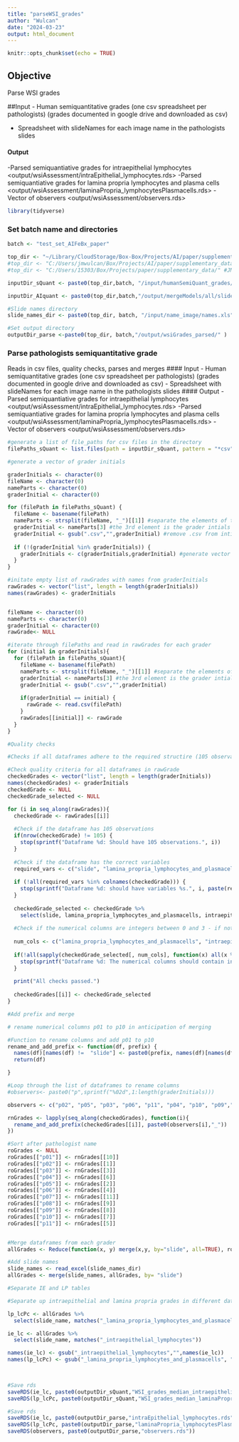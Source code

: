 ```yaml
---
title: "parseWSI_grades"
author: "Wulcan"
date: "2024-03-23"
output: html_document
---
```


```r
knitr::opts_chunk$set(echo = TRUE)
```

## Objective
Parse WSI grades

##Input
-  Human semiquantitative grades (one csv spreadsheet per pathologists) (grades documented in google drive and downloaded as csv) </input/humanSemiQuant_grades/>

- Spreadsheet with slideNames for each image name in the pathologists slides </input/name_image/name.xls>

#### Output
-Parsed semiquantiative grades for intraepithelial lymphocytes <output/wsiAssessment/intraEpithelial_lymphocytes.rds>
-Parsed semiquantiative grades for lamina propria lymphocytes and plasma cells <output/wsiAssessment/laminaPropria_lymphocytesPlasmacells.rds>
- Vector of observers <output/wsiAssessment/observers.rds>

```r
library(tidyverse)
```


### Set batch name and directories
```r
batch <- "test_set_AIFeBx_paper"

top_dir <- "~/Library/CloudStorage/Box-Box/Projects/AI/paper/supplementary_data/" #jmwMacBook
#top_dir <- "C:/Users/jmwulcan/Box/Projects/AI/paper/supplementary_data/" #jmwDell
#top_dir <- "C:/Users/15303/Box/Projects/paper/supplementary_data/" #JMW lenovo

inputDir_sQuant <- paste0(top_dir,batch, "/input/humanSemiQuant_grades/")

inputDir_AIquant <- paste0(top_dir,batch,"/output/mergeModels/all/slideSummary_2024-03-06.rds")

#Slide names directory
slide_names_dir <- paste0(top_dir, batch, "/input/name_image/names.xls")

#Set output directory 
outputDir_parse <-paste0(top_dir, batch,"/output/wsiGrades_parsed/" )
```

### Parse pathologists semiquantitative grade
Reads in csv files, quality checks, parses and merges
#### Input
-  Human semiquantitative grades (one csv spreadsheet per pathologists) (grades documented in google drive and downloaded as csv) </input/humanSemiQuant_grades/>
- Spreadsheet with slideNames for each image name in the pathologists slides </input/name_image/name.xls>
#### Output
-Parsed semiquantiative grades for intraepithelial lymphocytes <output/wsiAssessment/intraEpithelial_lymphocytes.rds>
-Parsed semiquantiative grades for lamina propria lymphocytes and plasma cells <output/wsiAssessment/laminaPropria_lymphocytesPlasmacells.rds>
- Vector of observers <output/wsiAssessment/observers.rds>

```r

#generate a list of file_paths for csv files in the directory
filePaths_sQuant <- list.files(path = inputDir_sQuant, pattern = "*csv", full.names = TRUE)

#generate a vector of grader initials

graderInitials <- character(0)
fileName <- character(0)
nameParts <- character(0)
graderInitial <- character(0)

for (filePath in filePaths_sQuant) {
  fileName <- basename(filePath)
  nameParts <- strsplit(fileName, "_")[[1]] #separate the elements of the  file path
  graderInitial <- nameParts[3] #the 3rd element is the grader intials
  graderInitial <- gsub(".csv","",graderInitial) #remove .csv from intial
 
  if (!(graderInitial %in% graderInitials)) {
    graderInitials <- c(graderInitials,graderInitial) #generate vector of initials
  }
}

#initate empty list of rawGrades with names from graderInitials
rawGrades <- vector("list", length = length(graderInitials))
names(rawGrades) <- graderInitials


fileName <- character(0)
nameParts <- character(0)
graderInitial <- character(0)
rawGrade<- NULL

#iterate through filePaths and read in rawGrades for each grader
for (initial in graderInitials){
  for (filePath in filePaths_sQuant){
    fileName <- basename(filePath)
    nameParts <- strsplit(fileName, "_")[[1]] #separate the elements of the  file path
    graderInitial <- nameParts[3] #the 3rd element is the grader intials
    graderInitial <- gsub(".csv","",graderInitial)
    
    if(graderInitial == initial) {
      rawGrade <- read.csv(filePath)
    }
    rawGrades[[initial]] <- rawGrade
  }
}

#Quality checks

#Checks if all dataframes adhere to the required structire (105 observations, contains the correct columns and only contains integers between 0 and 3 in numerical columns)

#Check quality criteria for all dataframes in rawGrade
checkedGrades <- vector("list", length = length(graderInitials))
names(checkedGrades) <- graderInitials
checkedGrade <- NULL
checkedGrade_selected <- NULL

for (i in seq_along(rawGrades)){
  checkedGrade <- rawGrades[[i]]
  
  #Check if the dataframe has 105 observations
  if(nrow(checkedGrade) != 105) {
    stop(sprintf("Dataframe %d: Should have 105 observations.", i))
  }
  
  #Check if the dataframe has the correct variables
  required_vars <- c("slide", "lamina_propria_lymphocytes_and_plasmacells", "intraepithelial_lymphocytes")
  
  if (!all(required_vars %in% colnames(checkedGrade))) {
    stop(sprintf("Dataframe %d: should have variables %s.", i, paste(required_vars, collapse = ", ")))
  }
  
  checkedGrade_selected <- checkedGrade %>%
    select(slide, lamina_propria_lymphocytes_and_plasmacells, intraepithelial_lymphocytes)
  
  #Check if the numerical columns are integers between 0 and 3 - if not - round them to the closest (if right in between randomly round up or down)
  
  num_cols <- c("lamina_propria_lymphocytes_and_plasmacells", "intraepithelial_lymphocytes")
  
  if(!all(sapply(checkedGrade_selected[, num_cols], function(x) all(x %in% 0:3) && all(x %% 1 == 0)))) {
    stop(sprintf("Dataframe %d: The numerical columns should contain integers between 0 and 3.", i))
  }
  
  print("All checks passed.")
  
  checkedGrades[[i]] <- checkedGrade_selected
}

#Add prefix and merge

# rename numerical columns p01 to p10 in anticipation of merging

#Function to rename columns and add p01 to p10
rename_and_add_prefix <- function(df, prefix) {
  names(df)[names(df) !=  "slide"] <- paste0(prefix, names(df)[names(df) != "slide"])
  return(df)

}

#Loop through the list of dataframes to rename columns
#observers<- paste0("p",sprintf("%02d",1:length(graderInitials)))

observers <- c("p02", "p05", "p03", "p06", "p11", "p04", "p10", "p09","p08", "p01", "p07") #To match assignments for lc_level validation

rnGrades <- lapply(seq_along(checkedGrades), function(i){
  rename_and_add_prefix(checkedGrades[[i]], paste0(observers[i],"_"))
})

#Sort after pathologist name
roGrades <- NULL
roGrades[["p01"]] <- rnGrades[[10]]
roGrades[["p02"]] <- rnGrades[[1]]
roGrades[["p03"]] <- rnGrades[[3]]
roGrades[["p04"]] <- rnGrades[[6]]
roGrades[["p05"]] <- rnGrades[[2]]
roGrades[["p06"]] <- rnGrades[[4]]
roGrades[["p07"]] <- rnGrades[[11]]
roGrades[["p08"]] <- rnGrades[[9]]
roGrades[["p09"]] <- rnGrades[[8]]
roGrades[["p10"]] <- rnGrades[[7]]
roGrades[["p11"]] <- rnGrades[[5]]


#Merge dataframes from each grader
allGrades <- Reduce(function(x, y) merge(x,y, by="slide", all=TRUE), roGrades)

#Add slide names
slide_names <- read_excel(slide_names_dir)
allGrades <- merge(slide_names, allGrades, by= "slide") 

#Separate IE and LP tables

#Separate up intraepithelial and lamina propria grades in different dataframes

lp_lcPc <- allGrades %>%
  select(slide_name, matches("_lamina_propria_lymphocytes_and_plasmacells")) 

ie_lc <- allGrades %>%
  select(slide_name, matches("_intraepithelial_lymphocytes"))

names(ie_lc) <- gsub("_intraepithelial_lymphocytes","",names(ie_lc))
names(lp_lcPc) <- gsub("_lamina_propria_lymphocytes_and_plasmacells", "", names(lp_lcPc))


  
#Save rds 
saveRDS(ie_lc, paste0(outputDir_sQuant,"WSI_grades_median_intraepithelial.rds"))
saveRDS(lp_lcPc, paste0(outputDir_sQuant,"WSI_grades_median_laminaPropria.rds"))

#Save rds 
saveRDS(ie_lc, paste0(outputDir_parse,"intraEpithelial_lymphocytes.rds"))
saveRDS(lp_lcPc, paste0(outputDir_parse,"laminaPropria_lymphocytesPlasmacells.rds"))
saveRDS(observers, paste0(outputDir_parse,"observers.rds"))
```